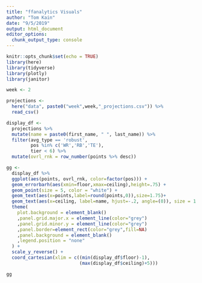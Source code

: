 ```yaml
---
title: "ffanalytics Visuals"
author: "Tom Kain"
date: "9/5/2019"
output: html_document
editor_options: 
  chunk_output_type: console
---
```


```r
knitr::opts_chunk$set(echo = TRUE)
library(here)
library(tidyverse)
library(plotly)
library(janitor)
```

```r
week <- 2

projections <-
  here("data", paste0("week",week,"_projections.csv")) %>% 
  read_csv()
```

```r

display_df <-
  projections %>% 
  mutate(name = paste0(first_name, " ", last_name)) %>% 
  filter(avg_type == 'robust',
         pos %in% c('WR','RB','TE'),
         tier < 6) %>% 
  mutate(ovrl_rnk = row_number(points %>% desc))

gg <-
  display_df %>% 
  ggplot(aes(points, ovrl_rnk, color=factor(pos))) +
  geom_errorbarh(aes(xmin=floor,xmax=ceiling),height=.75) +
  geom_point(size = 5, color = "white") +
  geom_text(aes(x=points,label=round(points,0)),size=1.75)+
  geom_text(aes(x=ceiling, label=name, hjust=-.2, angle=(0)), size = 1.75)+
  theme(
    plot.background = element_blank()
    ,panel.grid.major.x = element_line(color="grey")
    ,panel.grid.minor.y = element_line(color="grey")
    ,panel.border=element_rect(color="grey",fill=NA)
    ,panel.background = element_blank()
    ,legend.position = "none"
  ) +
  scale_y_reverse() +
  coord_cartesian(xlim = c((min(display_df$floor)-1),
                           (max(display_df$ceiling)+5)))

gg

```